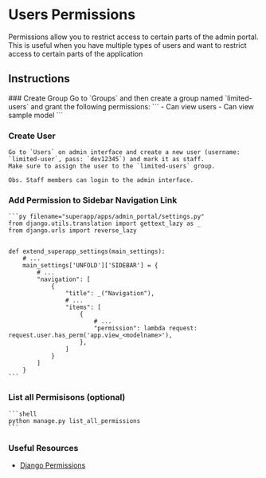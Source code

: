 
# Users Permissions

Permissions allow you to restrict access to certain parts of the admin portal. This is useful when you have multiple types of users and want to restrict access to certain parts of the application

## Instructions
<Steps>
### Create Group
    Go to `Groups` and then create a group named `limited-users` and grant the following permissions:
    ```
    - Can view users
    - Can view sample model
    ```

### Create User
    Go to `Users` on admin interface and create a new user (username: `limited-user`, pass: `dev12345`) and mark it as staff.
    Make sure to assign the user to the `limited-users` group.

    Obs. Staff members can login to the admin interface.

### Add Permission to Sidebar Navigation Link
    ```py filename="superapp/apps/admin_portal/settings.py"
    from django.utils.translation import gettext_lazy as _
    from django.urls import reverse_lazy


    def extend_superapp_settings(main_settings):
        # ...
        main_settings['UNFOLD']['SIDEBAR'] = {
            # ...
            "navigation": [
                {
                    "title": _("Navigation"),
                    # ...
                    "items": [
                        {
                            # ...
                            "permission": lambda request: request.user.has_perm('app.view_<modelname>'),
                        },
                    ]
                }
            ]
        }
    ```
### List all Permisisons (optional)
    ```shell
    python manage.py list_all_permissions
    ```
</Steps>

### Useful Resources

- [Django Permissions](https://docs.djangoproject.com/en/5.0/topics/auth/default/)

